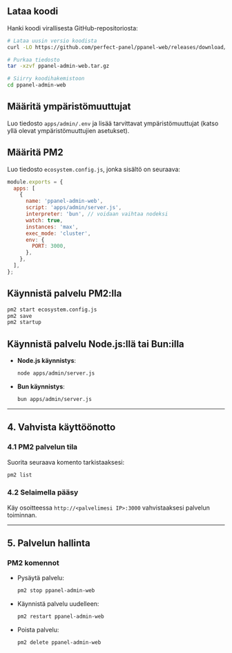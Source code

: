 ## Lataa koodi

Hanki koodi virallisesta GitHub-repositoriosta:

```bash
# Lataa uusin versio koodista
curl -LO https://github.com/perfect-panel/ppanel-web/releases/download/v1.0.0/ppanel-admin-web.tar.gz

# Purkaa tiedosto
tar -xzvf ppanel-admin-web.tar.gz

# Siirry koodihakemistoon
cd ppanel-admin-web
```

## Määritä ympäristömuuttujat

Luo tiedosto `apps/admin/.env` ja lisää tarvittavat ympäristömuuttujat (katso yllä olevat ympäristömuuttujien asetukset).

## Määritä PM2

Luo tiedosto `ecosystem.config.js`, jonka sisältö on seuraava:

```javascript
module.exports = {
  apps: [
    {
      name: 'ppanel-admin-web',
      script: 'apps/admin/server.js',
      interpreter: 'bun', // voidaan vaihtaa nodeksi
      watch: true,
      instances: 'max',
      exec_mode: 'cluster',
      env: {
        PORT: 3000,
      },
    },
  ],
};
```

## Käynnistä palvelu PM2:lla

```bash
pm2 start ecosystem.config.js
pm2 save
pm2 startup
```

## Käynnistä palvelu Node.js:llä tai Bun:illa

- **Node.js käynnistys**:

  ```bash
  node apps/admin/server.js
  ```

- **Bun käynnistys**:

  ```bash
  bun apps/admin/server.js
  ```

---

## **4. Vahvista käyttöönotto**

### **4.1 PM2 palvelun tila**

Suorita seuraava komento tarkistaaksesi:

```bash
pm2 list
```

### **4.2 Selaimella pääsy**

Käy osoitteessa `http://<palvelimesi IP>:3000` vahvistaaksesi palvelun toiminnan.

---

## **5. Palvelun hallinta**

### **PM2 komennot**

- Pysäytä palvelu:

  ```bash
  pm2 stop ppanel-admin-web
  ```

- Käynnistä palvelu uudelleen:

  ```bash
  pm2 restart ppanel-admin-web
  ```

- Poista palvelu:

  ```bash
  pm2 delete ppanel-admin-web
  ```


<Giscus />

